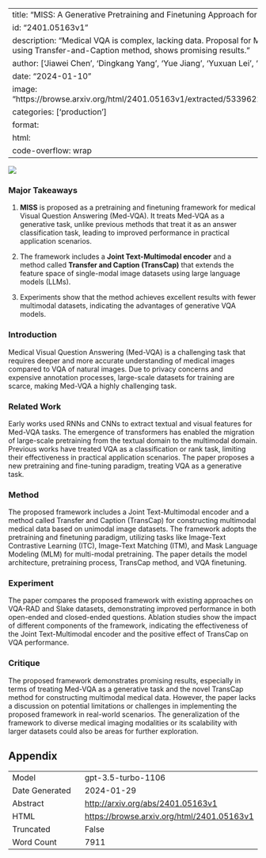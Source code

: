 
---
title: "MISS: A Generative Pretraining and Finetuning Approach for Med-VQA"
id: "2401.05163v1"
description: "Medical VQA is complex, lacking data. Proposal for MISS for generative VQA, using Transfer-and-Caption method, shows promising results."
author: ['Jiawei Chen', 'Dingkang Yang', 'Yue Jiang', 'Yuxuan Lei', 'Lihua Zhang']
date: "2024-01-10"
image: "https://browse.arxiv.org/html/2401.05163v1/extracted/5339622/image/model_arc_5.png"
categories: ['production']
format:
  html:
    code-overflow: wrap
---

![](https://browse.arxiv.org/html/2401.05163v1/extracted/5339622/image/model_arc_5.png)

### Major Takeaways

1. **MISS** is proposed as a pretraining and finetuning framework for medical Visual Question Answering (Med-VQA). It treats Med-VQA as a generative task, unlike previous methods that treat it as an answer classification task, leading to improved performance in practical application scenarios.

2. The framework includes a **Joint Text-Multimodal encoder** and a method called **Transfer and Caption (TransCap)** that extends the feature space of single-modal image datasets using large language models (LLMs).

3. Experiments show that the method achieves excellent results with fewer multimodal datasets, indicating the advantages of generative VQA models.

### Introduction
Medical Visual Question Answering (Med-VQA) is a challenging task that requires deeper and more accurate understanding of medical images compared to VQA of natural images. Due to privacy concerns and expensive annotation processes, large-scale datasets for training are scarce, making Med-VQA a highly challenging task.

### Related Work
Early works used RNNs and CNNs to extract textual and visual features for Med-VQA tasks. The emergence of transformers has enabled the migration of large-scale pretraining from the textual domain to the multimodal domain. Previous works have treated VQA as a classification or rank task, limiting their effectiveness in practical application scenarios. The paper proposes a new pretraining and fine-tuning paradigm, treating VQA as a generative task.

### Method
The proposed framework includes a Joint Text-Multimodal encoder and a method called Transfer and Caption (TransCap) for constructing multimodal medical data based on unimodal image datasets. The framework adopts the pretraining and finetuning paradigm, utilizing tasks like Image-Text Contrastive Learning (ITC), Image-Text Matching (ITM), and Mask Language Modeling (MLM) for multi-modal pretraining. The paper details the model architecture, pretraining process, TransCap method, and VQA finetuning.

### Experiment
The paper compares the proposed framework with existing approaches on VQA-RAD and Slake datasets, demonstrating improved performance in both open-ended and closed-ended questions. Ablation studies show the impact of different components of the framework, indicating the effectiveness of the Joint Text-Multimodal encoder and the positive effect of TransCap on VQA performance.

### Critique
The proposed framework demonstrates promising results, especially in terms of treating Med-VQA as a generative task and the novel TransCap method for constructing multimodal medical data. However, the paper lacks a discussion on potential limitations or challenges in implementing the proposed framework in real-world scenarios. The generalization of the framework to diverse medical imaging modalities or its scalability with larger datasets could also be areas for further exploration.

## Appendix

|          |          |
|----------|----------|
| Model     | gpt-3.5-turbo-1106       |
| Date Generated     | 2024-01-29       |
| Abstract | [http://arxiv.org/abs/2401.05163v1](http://arxiv.org/abs/2401.05163v1)        |
| HTML     | [https://browse.arxiv.org/html/2401.05163v1](https://browse.arxiv.org/html/2401.05163v1)       |
| Truncated       | False       |
| Word Count       | 7911       |